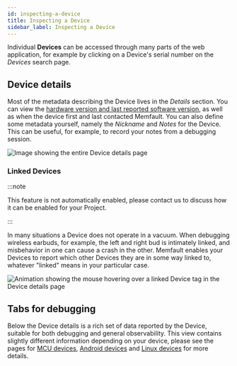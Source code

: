 ```yaml
---
id: inspecting-a-device
title: Inspecting a Device
sidebar_label: Inspecting a Device
---
```


Individual **Devices** can be accessed through many parts of the web
application, for example by clicking on a Device's serial number on the
_Devices_ search page.

## Device details

Most of the metadata describing the Device lives in the _Details_ section. You
can view the
[hardware version and last reported software version](./software-version-hardware-version.mdx),
as well as when the device first and last contacted Memfault. You can also
define some metadata yourself, namely the _Nickname_ and _Notes_ for the Device.
This can be useful, for example, to record your notes from a debugging session.

![Image showing the entire Device details page](/img/docs/platform/device-details-page.png)

### Linked Devices

:::note

This feature is not automatically enabled, please contact us to discuss how it
can be enabled for your Project.

:::

In many situations a Device does not operate in a vacuum. When debugging
wireless earbuds, for example, the left and right bud is intimately linked, and
misbehavior in one can cause a crash in the other. Memfault enables your Devices
to report which other Devices they are in some way linked to, whatever "linked"
means in your particular case.

![Animation showing the mouse hovering over a linked Device tag in the Device details page](/img/docs/platform/linked-devices-hover.gif)

## Tabs for debugging

Below the Device details is a rich set of data reported by the Device, suitable
for both debugging and general observability. This view contains slightly
different information depending on your device, please see the pages for
[MCU devices](../mcu/introduction.mdx),
[Android devices](../android/introduction.mdx) and
[Linux devices](../linux/introduction.mdx) for more details.
